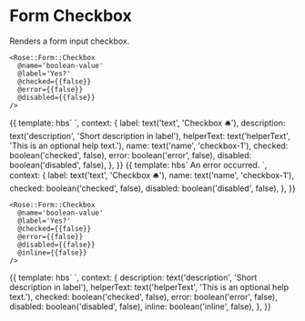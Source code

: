 
<Meta title="Rose/Form/Checkbox" component="Form/Checkbox" />

# Form Checkbox

Renders a form input checkbox.

```htmlbars
<Rose::Form::Checkbox
  @name='boolean-value'
  @label='Yes?'
  @checked={{false}}
  @error={{false}}
  @disabled={{false}}
/>
```

<Preview>
  <Story name="Basic Checkbox" height="10rem">
    {{
      template: hbs`
      <Rose::Form::Checkbox
        @name={{name}}
        @label={{label}}
        @description={{description}}
        @helperText={{helperText}}
        @checked={{checked}}
        @error={{error}}
        @disabled={{disabled}}
        />
    `,
      context: {
        label: text('text', 'Checkbox 🛎'),
        description: text('description', 'Short description in label'),
        helperText: text('helperText', 'This is an optional help text.'),
        name: text('name', 'checkbox-1'),
        checked: boolean('checked', false),
        error: boolean('error', false),
        disabled: boolean('disabled', false),
      },
    }}
  </Story>
</Preview>

<Preview>
  <Story name="Checkbox with errors" height="10rem">
    {{
      template: hbs`
      <Rose::Form::Checkbox
        @name={{name}}
        @label={{label}}
        @checked={{checked}}
        @error={{true}}
        @disabled={{disabled}}
        as |field|
      >
        <field.errors as |errors|>
          <errors.message>An error occurred.</errors.message>
        </field.errors>
      </Rose::Form::Checkbox>
    `,
      context: {
        label: text('text', 'Checkbox 🛎'),
        name: text('name', 'checkbox-1'),
        checked: boolean('checked', false),
        disabled: boolean('disabled', false),
      },
    }}
  </Story>
</Preview>

```htmlbars
<Rose::Form::Checkbox
  @name='boolean-value'
  @label='Yes?'
  @checked={{false}}
  @error={{false}}
  @disabled={{false}}
  @inline={{false}}
/>
```

<Preview>
  <Story name="Checkbox with inline style" height="10rem">
    {{
      template: hbs`
      <Rose::Form::Checkbox
        @name='checkbox-1'
        @label='Checkbox1 🛎'
        @description={{description}}
        @helperText={{helperText}}
        @checked={{checked}}
        @error={{error}}
        @disabled={{disabled}}
        @inline={{inline}}
        />
      <Rose::Form::Checkbox
        @name='checkbox-2'
        @label='Checkbox2 🛎'
        @description={{description}}
        @helperText={{helperText}}
        @checked={{checked}}
        @error={{error}}
        @disabled={{disabled}}
        @inline={{inline}}
        />
      <Rose::Form::Checkbox
        @name='checkbox-3'
        @label='Checkbox3 🛎'
        @description={{description}}
        @helperText={{helperText}}
        @checked={{checked}}
        @error={{error}}
        @disabled={{disabled}}
        @inline={{inline}}
        />
    `,
      context: {
        description: text('description', 'Short description in label'),
        helperText: text('helperText', 'This is an optional help text.'),
        checked: boolean('checked', false),
        error: boolean('error', false),
        disabled: boolean('disabled', false),
        inline: boolean('inline', false),
      },
    }}
  </Story>
</Preview>
